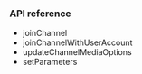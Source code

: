 <PlatformWrapper platform="windows">

### API reference

- <Link to="{{global.API_REF_WINDOWS_ROOT_CPP}}/class_irtcengine.html#api_irtcengine_joinchannel2">joinChannel</Link>
- <Link to="{{global.API_REF_WINDOWS_ROOT_CPP}}/class_irtcengine.html#api_irtcengine_joinchannelwithuseraccount">joinChannelWithUserAccount</Link>
- <Link to="{{global.API_REF_WINDOWS_ROOT_CPP}}/class_irtcengine.html#api_irtcengine_updatechannelmediaoptions">updateChannelMediaOptions</Link>
- <Link to="{{global.API_REF_WINDOWS_ROOT_CPP}}/class_irtcengine.html#api_irtcengine_setparameters">setParameters</Link>

</PlatformWrapper>